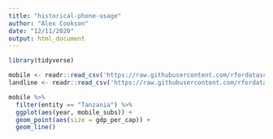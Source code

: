 ```yaml
---
title: "historical-phone-usage"
author: "Alex Cookson"
date: "12/11/2020"
output: html_document
---
```


```r
library(tidyverse)

mobile <- readr::read_csv('https://raw.githubusercontent.com/rfordatascience/tidytuesday/master/data/2020/2020-11-10/mobile.csv')
landline <- readr::read_csv('https://raw.githubusercontent.com/rfordatascience/tidytuesday/master/data/2020/2020-11-10/landline.csv')
```

```r
mobile %>%
  filter(entity == "Tanzania") %>%
  ggplot(aes(year, mobile_subs)) +
  geom_point(aes(size = gdp_per_cap)) +
  geom_line()
```

